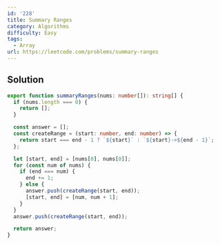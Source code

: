 ```yaml
---
id: '228'
title: Summary Ranges
category: Algorithms
difficulty: Easy
tags:
  - Array
url: https://leetcode.com/problems/summary-ranges
---
```


## Solution

```typescript showLineNumbers
export function summaryRanges(nums: number[]): string[] {
  if (nums.length === 0) {
    return [];
  }

  const answer = [];
  const createRange = (start: number, end: number) => {
    return start === end - 1 ? `${start}` : `${start}->${end - 1}`;
  };

  let [start, end] = [nums[0], nums[0]];
  for (const num of nums) {
    if (end === num) {
      end += 1;
    } else {
      answer.push(createRange(start, end));
      [start, end] = [num, num + 1];
    }
  }
  answer.push(createRange(start, end));

  return answer;
}
```
